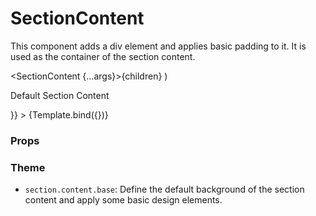 
<Meta title="Components/Section/SectionContent" component={SectionContent} />

# SectionContent

This component adds a div element and applies basic padding to it.
It is used as the container of the section content.

  <SectionContent {...args}>{children}</SectionContent>
)

<Canvas>
  <Story
    name="Default"
    args={{ children: <p className="text-white">Default Section Content</p> }}
  >
    {Template.bind({})}
  </Story>
</Canvas>

### Props

<ArgsTable story="Default" />

### Theme

- `section.content.base`: Define the default background of the section content and apply some basic design elements.
